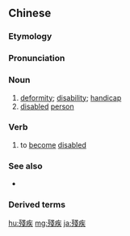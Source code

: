 {{also|残疾}}
==Chinese==
{{zh-forms|s=残疾}}

===Etymology===
{{rfe|lang=zh}}

===Pronunciation===
{{zh-pron
|m=cánjí
|c=caan4 zat6
|cat=n,v
}}

===Noun===
{{zh-noun}}

# [[deformity]]; [[disability]]; [[handicap]]
# [[disabled]] [[person]]

===Verb===
{{zh-verb}}

# to [[become]] [[disabled]]

===See also===
* {{zh-l|殘廢}}

===Derived terms===
{{zh-der|殘疾人}}

{{zh-cat|Advanced}}

[[hu:殘疾]]
[[mg:殘疾]]
[[ja:殘疾]]